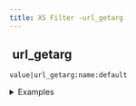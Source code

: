 ```yaml
---
title: XS Filter -url_getarg
---
```


## <img src="../assets/docuBadge (11).png" alt="" data-size="line" /> url\_getarg <a href="#xsurl_getarg" id="xsurl_getarg"></a>

`value|url_getarg:name:default`

<details>

<summary>Examples</summary>

```javascript
"https://example.com?page=2"|url_getarg:"page":""     // Returns "2"
"https://example.com"|url_getarg:"page":"1"           // Returns "1"
```

</details>
